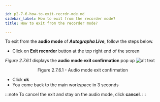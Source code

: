 ```yaml
---

id: p2-7-6-how-to-exit-recrdr-mde.md
sidebar_label: How to exit from the recorder mode?
title: How to exit from the recorder mode?

---
```


To exit from the **audio mode** of **_Autographa Live_**, follow the steps below.

-   Click on **Exit recorder** button at the top right end of the screen

_Figure 2.7.6.1_ displays the **audio mode exit confirmation** pop up
![alt text](../../../../static/AutographaLiveImages/Audio-mode/audio-mode-exit-confirmation-fig-2.7.6.1.jpg 'Audio mode exit confirmation')

<div align='center' style={{ fontStyle: 'Italic' }}>Figure 2.7.6.1 - Audio mode exit confirmation</div>

-   Click **ok**
-   You come back to the main workspace in 3 seconds

:::note
To cancel the exit and stay on the audio mode, click **cancel**.
:::
